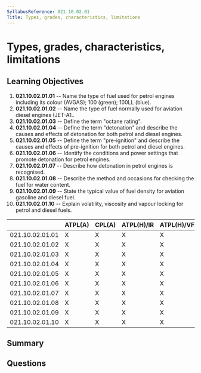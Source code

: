 ```yaml
---
SyllabusReference: 021.10.02.01
Title: Types, grades, characteristics, limitations
---
```


# Types, grades, characteristics, limitations

## Learning Objectives

1. **021.10.02.01.01** -- Name the type of fuel used for petrol engines including
   its colour (AVGAS); 100 (green); 100LL (blue).
2. **021.10.02.01.02** -- Name the type of fuel normally used for aviation diesel
   engines (JET-A1..
3. **021.10.02.01.03** -- Define the term "octane rating".
4. **021.10.02.01.04** -- Define the term "detonation" and describe the causes and
   effects of detonation for both petrol and diesel engines.
5. **021.10.02.01.05** -- Define the term "pre-ignition" and describe the causes
   and effects of pre-ignition for both petrol and diesel engines.
6. **021.10.02.01.06** -- Identify the conditions and power settings that promote
   detonation for petrol engines.
7. **021.10.02.01.07** -- Describe how detonation in petrol engines is recognised.
8. **021.10.02.01.08** -- Describe the method and occasions for checking the fuel
   for water content.
9. **021.10.02.01.09** -- State the typical value of fuel density for aviation
   gasoline and diesel fuel.
10. **021.10.02.01.10** -- Explain volatility, viscosity and vapour locking for
    petrol and diesel fuels.

|                 | ATPL(A) | CPL(A) | ATPL(H)/IR | ATPL(H)/VFR | CPL(H) | IR  | CBIR(A) |
| --------------- | ------- | ------ | ---------- | ----------- | ------ | --- | ------- |
| 021.10.02.01.01 | X       | X      | X          | X           | X      |     |         |
| 021.10.02.01.02 | X       | X      | X          | X           | X      |     |         |
| 021.10.02.01.03 | X       | X      | X          | X           | X      |     |         |
| 021.10.02.01.04 | X       | X      | X          | X           | X      |     |         |
| 021.10.02.01.05 | X       | X      | X          | X           | X      |     |         |
| 021.10.02.01.06 | X       | X      | X          | X           | X      |     |         |
| 021.10.02.01.07 | X       | X      | X          | X           | X      |     |         |
| 021.10.02.01.08 | X       | X      | X          | X           | X      |     |         |
| 021.10.02.01.09 | X       | X      | X          | X           | X      |     |         |
| 021.10.02.01.10 | X       | X      | X          | X           | X      |     |         |

## Summary

## Questions
